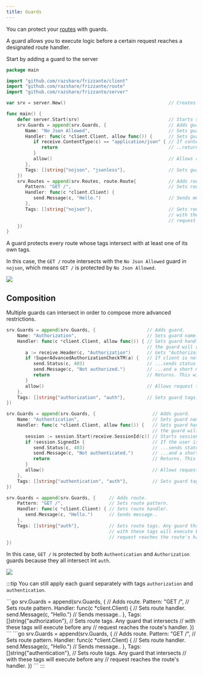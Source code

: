 ```yaml
---
title: Guards
---
```



You can protect your [routes](../basics#routes) with guards.

A guard allows you to execute logic before a certain request reaches
a designated route handler.

Start by adding a guard to the server

```go
package main

import "github.com/razshare/frizzante/client"
import "github.com/razshare/frizzante/route"
import "github.com/razshare/frizzante/server"

var srv = server.New()                                      // Creates server.

func main() {
    defer server.Start(srv)                                 // Starts server.
    srv.Guards = append(srv.Guards, {                       // Adds guard.
       Name: "No Json Allowed",                             // Sets guard name. It's useful for logs.
       Handler: func(c *client.Client, allow func()) {      // Sets guard handler.
          if receive.ContentType(c) == "application/json" { // If content is of type "application/json"...
             return                                         // ..returns. This will actually terminate the connection.
          }
          allow()                                           // Allows request through.
       },
       Tags: []string{"nojson", "jsonless"},                // Sets guard tags.
    })
    srv.Routes = append(srv.Routes, route.Route{            // Adds route.
       Pattern: "GET /",                                    // Sets route pattern.
       Handler: func(c *client.Client) {
          send.Message(c, "Hello.")                         // Sends message..
       },
       Tags: []string{"nojson"},                            // Sets route tags. Any guard that intersects 
                                                            // with these tags will execute before any 
                                                            // request reaches the route's handler.
    })
}
```

A guard protects every route whose tags intersect with at least one of its own tags.

In this case, the `GET /` route intersects with the `No Json Allowed` guard in `nojson`, which means `GET /` is protected by `No Json Allowed`.

![](guards100.svg)

## Composition

Multiple guards can intersect in order to compose more advanced restrictions.

```go
srv.Guards = append(srv.Guards, {                   // Adds guard.
    Name: "Authorization",                          // Sets guard name. It's useful for logs.
    Handler: func(c *client.Client, allow func()) { // Sets guard handler. If allow() is never invoked, 
                                                    // the guard will reject the request.
       a := receive.Header(c, "Authorization")      // Gets "Authorization" header from the request.
       if !SuperAdvancedAuthorizationCheckTM(a) {   // If client is not authorized...
          send.Status(c, 403)                       // ...sends status 403...
          send.Message(c, "Not authorized.")        // ...and a short message with an explanation.
          return                                    // Returns. This will actually terminate the connection.
       }
       allow()                                      // Allows request through.
    },
    Tags: []string{"authorization", "auth"},        // Sets guard tags.
})
```

```go
srv.Guards = append(srv.Guards, {                     // Adds guard.
    Name: "Authentication",                           // Sets guard name. It's useful for logs.
    Handler: func(c *client.Client, allow func()) {   // Sets guard handler. If allow() is never invoked, 
                                                      // the guard will reject the request.
       session := session.Start(receive.SessionId(c)) // Starts session.
       if !session.SignedIn {                         // If the user is not signed in...
          send.Status(c, 403)                         // ...sends status 403...
          send.Message(c, "Not authenticated.")       // ...and a short message with an explanation.
          return                                      // Returns. This will actually terminate the connection.
       }
       allow()                                        // Allows request through.
    },
    Tags: []string{"authentication", "auth"},         // Sets guard tags.
})
```

```go
srv.Guards = append(srv.Guards, {     // Adds route.
    Pattern: "GET /",                 // Sets route pattern.
    Handler: func(c *client.Client) { // Sets route handler.
       send.Message(c, "Hello.")      // Sends message..
    },
    Tags: []string{"auth"},           // Sets route tags. Any guard that intersects 
                                      // with these tags will execute before any 
                                      // request reaches the route's handler.
})
```

In this case, `GET /` is protected by both `Authentication` and `Authorization` guards because they all intersect int `auth`.

![](guards200.svg)


:::tip
You can still apply each guard separately with tags `authorization` and `authentication`.

<Tabs>
    <TabItem icon='open-book' label='Authorization'>
       ```go
       srv.Guards = append(srv.Guards, {    // Adds route.
          Pattern: "GET /",                 // Sets route pattern.
          Handler: func(c *client.Client) { // Sets route handler.
             send.Message(c, "Hello.")      // Sends message..
          },
          Tags: []string{"authorization"},  // Sets route tags. Any guard that intersects 
                                            // with these tags will execute before any 
                                            // request reaches the route's handler.
       })
       ```
    </TabItem>
    <TabItem icon='open-book' label='Authentication'>
       ```go
       srv.Guards = append(srv.Guards, {    // Adds route.
          Pattern: "GET /",                 // Sets route pattern.
          Handler: func(c *client.Client) { // Sets route handler.
             send.Message(c, "Hello.")      // Sends message..
          },
          Tags: []string{"authentication"}, // Sets route tags. Any guard that intersects 
                                            // with these tags will execute before any 
                                            // request reaches the route's handler.
       })
       ```
    </TabItem>
</Tabs>
:::